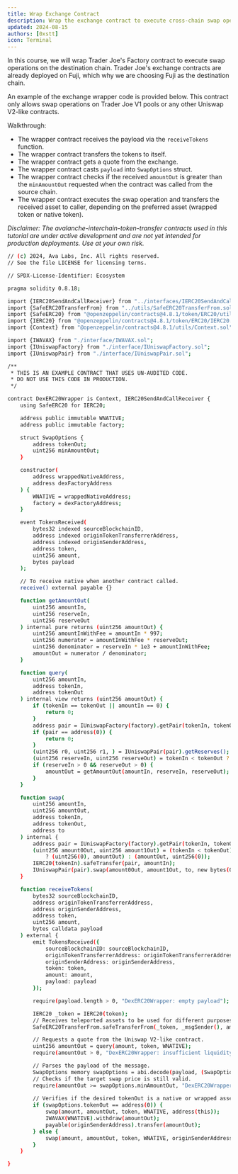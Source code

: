 ```yaml
---
title: Wrap Exchange Contract
description: Wrap the exchange contract to execute cross-chain swap operations.
updated: 2024-08-15
authors: [0xstt]
icon: Terminal
---
```


In this course, we will wrap Trader Joe's Factory contract to execute swap operations on the destination chain. Trader Joe's exchange contracts are already deployed on Fuji, which why we are choosing Fuji as the destination chain.

An example of the exchange wrapper code is provided below. This contract only allows swap operations on Trader Joe V1 pools or any other Uniswap V2-like contracts.

Walkthrough:

- The wrapper contract receives the payload via the `receiveTokens` function.
- The wrapper contract transfers the tokens to itself.
- The wrapper contract gets a quote from the exchange.
- The wrapper contract casts `payload` into `SwapOptions` struct.
- The wrapper contract checks if the received `amountOut` is greater than the `minAmountOut` requested when the contract was called from the source chain.
- The wrapper contract executes the swap operation and transfers the received asset to caller, depending on the preferred asset (wrapped token or native token).

_Disclaimer: The avalanche-interchain-token-transfer contracts used in this tutorial are under active development and are not yet intended for production deployments. Use at your own risk._

```bash
// (c) 2024, Ava Labs, Inc. All rights reserved.
// See the file LICENSE for licensing terms.

// SPDX-License-Identifier: Ecosystem

pragma solidity 0.8.18;

import {IERC20SendAndCallReceiver} from "../interfaces/IERC20SendAndCallReceiver.sol";
import {SafeERC20TransferFrom} from "../utils/SafeERC20TransferFrom.sol";
import {SafeERC20} from "@openzeppelin/contracts@4.8.1/token/ERC20/utils/SafeERC20.sol";
import {IERC20} from "@openzeppelin/contracts@4.8.1/token/ERC20/IERC20.sol";
import {Context} from "@openzeppelin/contracts@4.8.1/utils/Context.sol";

import {IWAVAX} from "./interface/IWAVAX.sol";
import {IUniswapFactory} from "./interface/IUniswapFactory.sol";
import {IUniswapPair} from "./interface/IUniswapPair.sol";

/**
 * THIS IS AN EXAMPLE CONTRACT THAT USES UN-AUDITED CODE.
 * DO NOT USE THIS CODE IN PRODUCTION.
 */

contract DexERC20Wrapper is Context, IERC20SendAndCallReceiver {
    using SafeERC20 for IERC20;

    address public immutable WNATIVE;
    address public immutable factory;

    struct SwapOptions {
        address tokenOut;
        uint256 minAmountOut;
    }

    constructor(
        address wrappedNativeAddress,
        address dexFactoryAddress
    ) {
        WNATIVE = wrappedNativeAddress;
        factory = dexFactoryAddress;
    }

    event TokensReceived(
        bytes32 indexed sourceBlockchainID,
        address indexed originTokenTransferrerAddress,
        address indexed originSenderAddress,
        address token,
        uint256 amount,
        bytes payload
    );

    // To receive native when another contract called.
    receive() external payable {}

    function getAmountOut(
        uint256 amountIn,
        uint256 reserveIn,
        uint256 reserveOut
    ) internal pure returns (uint256 amountOut) {
        uint256 amountInWithFee = amountIn * 997;
        uint256 numerator = amountInWithFee * reserveOut;
        uint256 denominator = reserveIn * 1e3 + amountInWithFee;
        amountOut = numerator / denominator;
    }

    function query(
        uint256 amountIn,
        address tokenIn,
        address tokenOut
    ) internal view returns (uint256 amountOut) {
        if (tokenIn == tokenOut || amountIn == 0) {
            return 0;
        }
        address pair = IUniswapFactory(factory).getPair(tokenIn, tokenOut);
        if (pair == address(0)) {
            return 0;
        }
        (uint256 r0, uint256 r1, ) = IUniswapPair(pair).getReserves();
        (uint256 reserveIn, uint256 reserveOut) = tokenIn < tokenOut ? (r0, r1) : (r1, r0);
        if (reserveIn > 0 && reserveOut > 0) {
            amountOut = getAmountOut(amountIn, reserveIn, reserveOut);
        }
    }

    function swap(
        uint256 amountIn,
        uint256 amountOut,
        address tokenIn,
        address tokenOut,
        address to
    ) internal {
        address pair = IUniswapFactory(factory).getPair(tokenIn, tokenOut);
        (uint256 amount0Out, uint256 amount1Out) = (tokenIn < tokenOut)
            ? (uint256(0), amountOut) : (amountOut, uint256(0));
        IERC20(tokenIn).safeTransfer(pair, amountIn);
        IUniswapPair(pair).swap(amount0Out, amount1Out, to, new bytes(0));
    }

    function receiveTokens(
        bytes32 sourceBlockchainID,
        address originTokenTransferrerAddress,
        address originSenderAddress,
        address token,
        uint256 amount,
        bytes calldata payload
    ) external {
        emit TokensReceived({
            sourceBlockchainID: sourceBlockchainID,
            originTokenTransferrerAddress: originTokenTransferrerAddress,
            originSenderAddress: originSenderAddress,
            token: token,
            amount: amount,
            payload: payload
        });

        require(payload.length > 0, "DexERC20Wrapper: empty payload");

        IERC20 _token = IERC20(token);
        // Receives teleported assets to be used for different purposes.
        SafeERC20TransferFrom.safeTransferFrom(_token, _msgSender(), amount);

        // Requests a quote from the Uniswap V2-like contract.
        uint256 amountOut = query(amount, token, WNATIVE);
        require(amountOut > 0, "DexERC20Wrapper: insufficient liquidity");

        // Parses the payload of the message.
        SwapOptions memory swapOptions = abi.decode(payload, (SwapOptions));
        // Checks if the target swap price is still valid.
        require(amountOut >= swapOptions.minAmountOut, "DexERC20Wrapper: slippage exceeded");
        
        // Verifies if the desired tokenOut is a native or wrapped asset.
        if (swapOptions.tokenOut == address(0)) {
            swap(amount, amountOut, token, WNATIVE, address(this));
            IWAVAX(WNATIVE).withdraw(amountOut);
            payable(originSenderAddress).transfer(amountOut);
        } else {
            swap(amount, amountOut, token, WNATIVE, originSenderAddress);
        }
    }

}
```